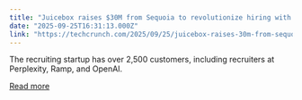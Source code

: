 ```yaml
---
title: "Juicebox raises $30M from Sequoia to revolutionize hiring with LLM-powered search"
date: "2025-09-25T16:31:13.000Z"
link: "https://techcrunch.com/2025/09/25/juicebox-raises-30m-from-sequoia-to-revolutionize-hiring-with-llm-powered-search/"
---
```


The recruiting startup has over 2,500 customers, including recruiters at Perplexity, Ramp, and OpenAI.

[Read more](https://techcrunch.com/2025/09/25/juicebox-raises-30m-from-sequoia-to-revolutionize-hiring-with-llm-powered-search/)
